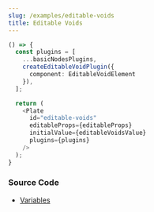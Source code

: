 ```yaml
---
slug: /examples/editable-voids
title: Editable Voids
---
```



<EditableVoidsSandpack />

```ts live
() => {
  const plugins = [
    ...basicNodesPlugins,
    createEditableVoidPlugin({
      component: EditableVoidElement
    }),
  ];

  return (
    <Plate
      id="editable-voids"
      editableProps={editableProps}
      initialValue={editableVoidsValue}
      plugins={plugins}
    />
  );
}
```

### Source Code

- [Variables](https://github.com/udecode/plate/blob/main/examples/docusaurus/src/live/live.tsx)
